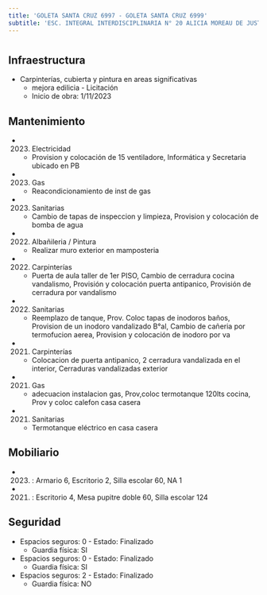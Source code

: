 ```yaml
---
title: 'GOLETA SANTA CRUZ 6997 - GOLETA SANTA CRUZ 6999'
subtitle: 'ESC. INTEGRAL INTERDISCIPLINARIA N° 20 ALICIA MOREAU DE JUSTO - EPA N° 21 SOLDADO DE MALVINAS - EPC N° 21 SOLDADO DE MALVINAS - JIC N° 10/20°'
---
```


#
## Infraestructura

* Carpinterías, cubierta y pintura en areas significativas 
    + mejora edilicia - Licitación 
    + Inicio de obra: 1/11/2023 






## Mantenimiento

*  (2023) Electricidad 
    + Provision y colocación de 15 ventiladore, Informática y Secretaria ubicado en PB

*  (2023) Gas 
    + Reacondicionamiento de inst de gas

*  (2023) Sanitarias 
    + Cambio de tapas de inspeccion y limpieza, Provision y colocación de bomba de agua

*  (2022) Albañileria / Pintura 
    + Realizar muro exterior en mamposteria

*  (2022) Carpinterías 
    + Puerta de aula taller de 1er PISO, Cambio de cerradura cocina vandalismo, Provisión y colocación puerta antipanico, Provisión de cerradura por vandalismo

*  (2022) Sanitarias 
    + Reemplazo de tanque, Prov. Coloc tapas de inodoros baños, Provision de un inodoro vandalizado B°al, Cambio de cañeria por termofucion aerea, Provision y colocación de inodoro por va

*  (2021) Carpinterías 
    + Colocacion de puerta antipanico, 2 cerradura vandalizada en el interior, Cerraduras vandalizadas exterior

*  (2021) Gas 
    + adecuacion instalacion gas, Prov,coloc termotanque 120lts cocina, Prov y coloc calefon casa casera

*  (2021) Sanitarias 
    + Termotanque eléctrico en casa casera





## Mobiliario

*  (2023) : Armario 6, Escritorio 2, Silla escolar 60, NA 1 

*  (2021) : Escritorio 4, Mesa pupitre doble 60, Silla escolar 124 





## Seguridad

*  Espacios seguros: 0 - Estado: Finalizado 
    + Guardia física: SI

*  Espacios seguros: 0 - Estado: Finalizado 
    + Guardia física: SI

*  Espacios seguros: 2 - Estado: Finalizado 
    + Guardia física: NO




